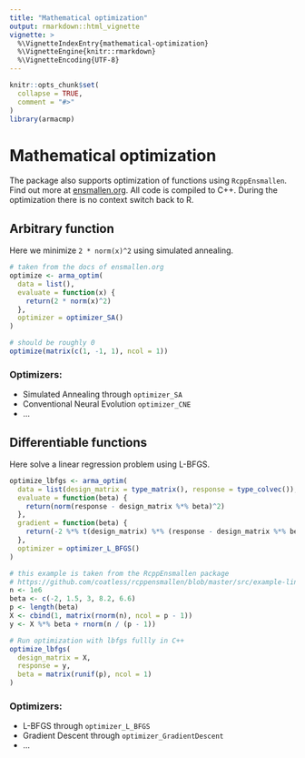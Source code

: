 ```yaml
---
title: "Mathematical optimization"
output: rmarkdown::html_vignette
vignette: >
  %\VignetteIndexEntry{mathematical-optimization}
  %\VignetteEngine{knitr::rmarkdown}
  %\VignetteEncoding{UTF-8}
---
```


```r
knitr::opts_chunk$set(
  collapse = TRUE,
  comment = "#>"
)
library(armacmp)
```

# Mathematical optimization

The package also supports optimization of functions using `RcppEnsmallen`. Find out more at [ensmallen.org](https://ensmallen.org/).
All code is compiled to C++. During the optimization there is no context switch back to R.

## Arbitrary function

Here we minimize `2 * norm(x)^2` using simulated annealing.

```r
# taken from the docs of ensmallen.org
optimize <- arma_optim(
  data = list(),
  evaluate = function(x) {
    return(2 * norm(x)^2)
  },
  optimizer = optimizer_SA()
)

# should be roughly 0
optimize(matrix(c(1, -1, 1), ncol = 1))
```

### Optimizers:

* Simulated Annealing through `optimizer_SA`
* Conventional Neural Evolution `optimizer_CNE`
* ...

## Differentiable functions

Here solve a linear regression problem using L-BFGS.

```r
optimize_lbfgs <- arma_optim(
  data = list(design_matrix = type_matrix(), response = type_colvec()),
  evaluate = function(beta) {
    return(norm(response - design_matrix %*% beta)^2)
  },
  gradient = function(beta) {
    return(-2 %*% t(design_matrix) %*% (response - design_matrix %*% beta))
  },
  optimizer = optimizer_L_BFGS()
)

# this example is taken from the RcppEnsmallen package
# https://github.com/coatless/rcppensmallen/blob/master/src/example-linear-regression-lbfgs.cpp
n <- 1e6
beta <- c(-2, 1.5, 3, 8.2, 6.6)
p <- length(beta)
X <- cbind(1, matrix(rnorm(n), ncol = p - 1))
y <- X %*% beta + rnorm(n / (p - 1))

# Run optimization with lbfgs fullly in C++
optimize_lbfgs(
  design_matrix = X,
  response = y,
  beta = matrix(runif(p), ncol = 1)
)
```

### Optimizers:

* L-BFGS through `optimizer_L_BFGS`
* Gradient Descent through `optimizer_GradientDescent`
* ...
